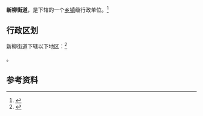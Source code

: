 {{中国乡级行政区|21/01/81/004/000}}

'''新柳街道'''，是{{PRC admin/fullname|21/01/81/004/000|3}}下辖的一个[[乡镇|乡镇]]级行政单位。<ref>{{PRC admin/ref sgc|{{PRC admin/parent|21/01/81/004/000}}}}</ref>

== 行政区划 ==

新柳街道下辖以下地区：<ref>{{PRC admin/ref sgc|21/01/81/004/000}}</ref>

{{PRC admin/children|21/01/81/004/000}}。

== 参考资料 ==

{{reflist}}

{{行政区划小作品}}
{{PRC admin/navcat|21/01/81/004/000}}